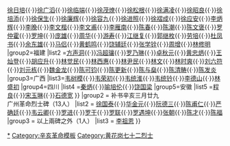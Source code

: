 {{Navbox
|name = 黄花岗七十二烈士
|title = [[黃花崗七十二烈士]]
|titlestyle = 
|state= {{{state|collapsed}}}
|selected={{{1}}}
|groupstyle=text-align:left;

|group1 = 黄花岗七十二<br/>烈士之碑（72人）
|list1 = 
{{Navbox|child
|group1=广东
|list1 =[[徐佩旒]]{{·}}[[徐礼明]]{{·}}[[徐日培]]{{·}}[[徐广滔]]{{·}}[[徐临端]]{{·}}[[徐茂燎]]{{·}}[[徐松根]]{{·}}[[徐满凌]]{{·}}[[徐昭良]]{{·}}[[徐培添]]{{·}}[[徐保生]]{{·}}[[徐廉辉]]{{·}}[[徐容九]]{{·}}[[徐进照]]{{·}}[[徐褶成]]{{·}}[[徐应安]]{{·}}[[李炳輝 (烈士)|李炳辉]]{{·}}[[李晚]]{{·}}[[李文楷]]{{·}}[[李文甫 (1892年)|李文甫]]{{·}}[[李雁南]]{{·}}[[陈春]]{{·}}[[陈潮]]{{·}}[[陈文褒]]{{·}}[[罗仲霍]]{{·}}[[罗坤]]{{·}}[[庞雄]]{{·}}[[周华]]{{·}}[[游寿]]{{·}}[[江继复]]{{·}}[[郭继枚]]{{·}}[[劳培]]{{·}}[[杜凤书]]{{·}}[[余东雄]]{{·}}[[马侣]]{{·}}[[黄鹤鸣]]{{·}}[[饶辅廷]]{{·}}[[张学铨]]{{·}}[[周增]]{{·}}[[林修明]]
|group2=福建
|list2 =[[方声洞]]{{·}}[[冯超骧]]{{·}}[[罗乃琳]]{{·}}[[卓秋元]]{{·}}[[黄忠炳]]{{·}}[[王灿登]]{{·}}[[胡应升]]{{·}}[[林觉民]]{{·}}[[林西惠]]{{·}}[[林尹民]]{{·}}[[林文 (黄花岗烈士)|林文]]{{·}}[[林时爽]]{{·}}[[刘六符]]{{·}}[[刘元栋]]{{·}}[[魏金龙]]{{·}}[[陈可钧]]{{·}}[[陈更新]]{{·}}[[陈与燊]]{{·}}[[陈清畴]]{{·}}[[陈发炎]]
|group3=广西
|list3=[[韦树模]]{{·}}[[韦荣初]]{{·}}[[韦统淮]]{{·}}[[韦统钤]]{{·}}[[李德山]]{{·}}[[林盛初]]
|group4=四川
|list4 =[[秦炳]]{{·}}[[喻培伦]]{{·}}[[饶国梁]]
|group5=安徽
|list5 =[[程良 (黄花岗烈士)|程良]]{{·}}[[宋玉琳 (黄花岗烈士)|宋玉琳]]{{·}}[[石德宽]]
}}
|group2 = 补书辛亥三月廿九<br/>广州革命烈士碑（13人）
|list2 = [[徐国泰]]{{·}}[[华金元]]{{·}}[[阮德三]]{{·}}[[陈甫仁]]{{·}}[[严确廷]]{{·}}[[韦云卿]]{{·}}[[罗进 (黄花岗烈士)|罗进]]{{·}}[[罗干 (黄花岗烈士)|罗干]]{{·}}[[罗联]]{{·}}[[罗遇坤]]{{·}}[[张朝]]{{·}}[[陈才]]{{·}}[[陈福]]
|group3 = 以上兩碑之外（1人）
|list3 = [[李祖恩 (黄花岗烈士)|李祖恩]]
}}<noinclude>
[[Category:黄花岗七十二烈士|*]]
[[Category:辛亥革命模板]]
</noinclude><includeonly>
[[Category:黄花岗七十二烈士]]
</includeonly>